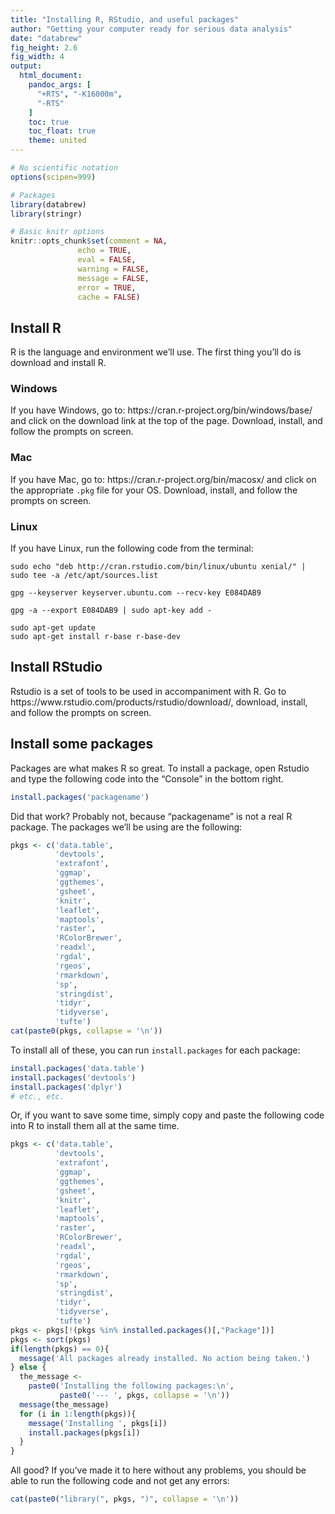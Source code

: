 ```yaml
---
title: "Installing R, RStudio, and useful packages"
author: "Getting your computer ready for serious data analysis"
date: "databrew"
fig_height: 2.6
fig_width: 4
output:
  html_document:
    pandoc_args: [
      "+RTS", "-K16000m",
      "-RTS"
    ]
    toc: true
    toc_float: true
    theme: united
---
```



```r
# No scientific notation
options(scipen=999)

# Packages 
library(databrew)
library(stringr)

# Basic knitr options
knitr::opts_chunk$set(comment = NA, 
               echo = TRUE,
               eval = FALSE,
               warning = FALSE, 
               message = FALSE, 
               error = TRUE, 
               cache = FALSE)
```


## Install R

R is the language and environment we'll use. The first thing you'll do is download and install R.

### Windows

If you have Windows, go to: https://cran.r-project.org/bin/windows/base/ and click on the download link at the top of the page. Download, install, and follow the prompts on screen.

### Mac

If you have Mac, go to: https://cran.r-project.org/bin/macosx/ and click on the appropriate `.pkg` file for your OS. Download, install, and follow the prompts on screen.

### Linux

If you have Linux, run the following code from the terminal:

```eval
sudo echo "deb http://cran.rstudio.com/bin/linux/ubuntu xenial/" | sudo tee -a /etc/apt/sources.list

gpg --keyserver keyserver.ubuntu.com --recv-key E084DAB9

gpg -a --export E084DAB9 | sudo apt-key add -

sudo apt-get update
sudo apt-get install r-base r-base-dev
```

## Install RStudio

Rstudio is a set of tools to be used in accompaniment with R. Go to https://www.rstudio.com/products/rstudio/download/, download, install, and follow the prompts on screen.

## Install some packages

Packages are what makes R so great. To install a package, open Rstudio and type the following code into the "Console" in the bottom right.


```r
install.packages('packagename')
```

Did that work? Probably not, because "packagename" is not a real R package. The packages we'll be using are the following:

```r
pkgs <- c('data.table',
          'devtools',
          'extrafont',
          'ggmap',
          'ggthemes',
          'gsheet',
          'knitr',
          'leaflet',
          'maptools',
          'raster',
          'RColorBrewer',
          'readxl',
          'rgdal',
          'rgeos',
          'rmarkdown',
          'sp',
          'stringdist',
          'tidyr',
          'tidyverse',
          'tufte')
cat(paste0(pkgs, collapse = '\n'))
```

To install all of these, you can run `install.packages` for each package:

```r
install.packages('data.table')
install.packages('devtools')
install.packages('dplyr')
# etc., etc.
```

Or, if you want to save some time, simply copy and paste the following code into R to install them all at the same time.

```r
pkgs <- c('data.table',
          'devtools',
          'extrafont',
          'ggmap',
          'ggthemes',
          'gsheet',
          'knitr',
          'leaflet',
          'maptools',
          'raster',
          'RColorBrewer',
          'readxl',
          'rgdal',
          'rgeos',
          'rmarkdown',
          'sp',
          'stringdist',
          'tidyr',
          'tidyverse',
          'tufte')
pkgs <- pkgs[!(pkgs %in% installed.packages()[,"Package"])]
pkgs <- sort(pkgs)
if(length(pkgs) == 0){
  message('All packages already installed. No action being taken.')
} else {
  the_message <-
    paste0('Installing the following packages:\n',
           paste0('--- ', pkgs, collapse = '\n'))
  message(the_message)
  for (i in 1:length(pkgs)){
    message('Installing ', pkgs[i])
    install.packages(pkgs[i])
  }
}
```

All good? If you've made it to here without any problems, you should be able to run the following code and not get any errors:

```r
cat(paste0("library(", pkgs, ")", collapse = '\n'))
```
